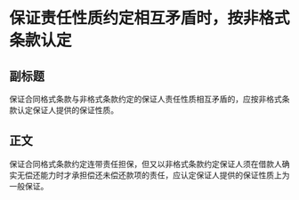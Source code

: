 # 保证责任性质约定相互矛盾时，按非格式条款认定
## 副标题
保证合同格式条款与非格式条款约定的保证人责任性质相互矛盾的，应按非格式条款认定保证人提供的保证性质。
## 正文
保证合同格式条款约定连带责任担保，但又以非格式条款约定保证人须在借款人确实无偿还能力时才承担偿还未偿还款项的责任，应认定保证人提供的保证性质上为一般保证。